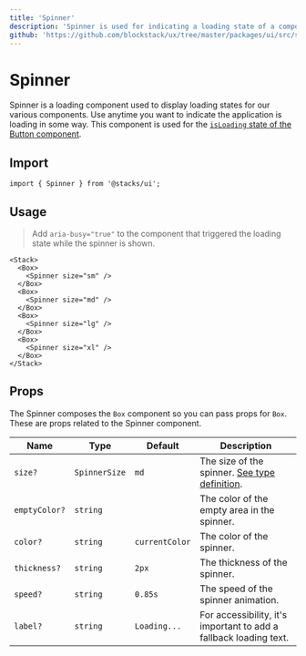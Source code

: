 ```yaml
---
title: 'Spinner'
description: 'Spinner is used for indicating a loading state of a component or page.'
github: 'https://github.com/blockstack/ux/tree/master/packages/ui/src/spinner'
---
```


# Spinner

Spinner is a loading component used to display loading states for our various components. Use anytime you want to indicate
the application is loading in some way. This component is used for the [`isLoading` state of the Button component](/components/button#button-loading-state).

## Import

```tsx
import { Spinner } from '@stacks/ui';
```

## Usage

> Add `aria-busy="true"` to the component that triggered the loading state while the spinner is shown.

```tsx
<Stack>
  <Box>
    <Spinner size="sm" />
  </Box>
  <Box>
    <Spinner size="md" />
  </Box>
  <Box>
    <Spinner size="lg" />
  </Box>
  <Box>
    <Spinner size="xl" />
  </Box>
</Stack>
```

## Props

The Spinner composes the `Box` component so you can pass props for
`Box`. These are props related to the Spinner component.

| Name          | Type          | Default        | Description                                                                                                                        |
| ------------- | ------------- | -------------- | ---------------------------------------------------------------------------------------------------------------------------------- |
| `size?`       | `SpinnerSize` | `md`           | The size of the spinner. [See type definition](https://github.com/blockstack/ux/blob/master/packages/ui/src/spinner/types.ts#L14). |
| `emptyColor?` | `string`      |                | The color of the empty area in the spinner.                                                                                        |
| `color?`      | `string`      | `currentColor` | The color of the spinner.                                                                                                          |
| `thickness?`  | `string`      | `2px`          | The thickness of the spinner.                                                                                                      |
| `speed?`      | `string`      | `0.85s`        | The speed of the spinner animation.                                                                                                |
| `label?`      | `string`      | `Loading...`   | For accessibility, it's important to add a fallback loading text.                                                                  |
